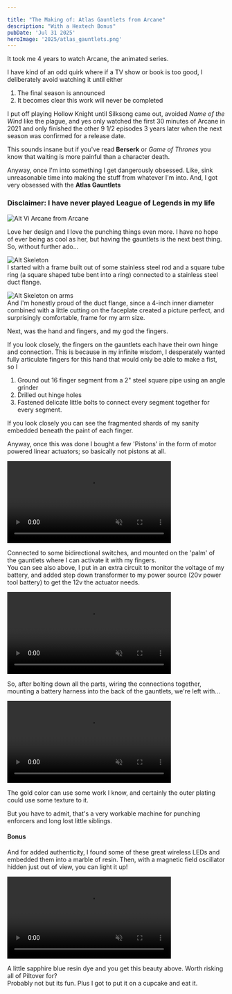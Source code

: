 ```yaml
---

title: "The Making of: Atlas Gauntlets from Arcane"
description: "With a Hextech Bonus"
pubDate: 'Jul 31 2025'
heroImage: '2025/atlas_gauntlets.png'
---
```



It took me 4 years to watch Arcane, the animated series.

I have kind of an odd quirk where if a TV show or book 
is too good, I deliberately
avoid watching it until either
1. The final season is announced
2. It becomes clear this work will never be completed

I put off playing Hollow Knight until Silksong came out, 
avoided _Name of the Wind_ like the plague, and yes only 
watched the first 30 minutes of Arcane in 2021 and only finished
the other 9 1/2 episodes 3 years later when the next season was
confirmed for a release date. 

This sounds insane but if you've read **Berserk** or 
_Game of Thrones_ you know that waiting is more painful
than a character death.

Anyway, once I'm into something I get dangerously obsessed.
Like, sink unreasonable time into making the stuff from whatever
I'm into. And, I got very obsessed with the **Atlas Gauntlets**

### Disclaimer: I have never played League of Legends in my life

![Alt Vi Arcane from Arcane](./2025/vi.jpeg "Vi")

Love her design and I love the punching things even more. I have
no hope of ever being as cool as her, but having the gauntlets is
the next best thing. So, without further ado...

![Alt Skeleton](./2025/AtlasGauntletsFrame.JPG "Gauntlet skeleton")
<br/>
I started with a frame built out of some stainless steel rod and
a square tube ring (a square shaped tube bent into a ring) connected
to a stainless steel duct flange. 

![Alt Skeleton on arms](./2025/AtlasGauntletsFrame2.JPG "How does it look?")
<br/>
And I'm honestly proud of the duct flange, since a 4-inch inner 
diameter combined with a little cutting on the faceplate created a 
picture perfect, and surprisingly comfortable, frame for my arm size.

Next, was the hand and fingers, and my god the fingers.

If you look closely, the fingers on the gauntlets each have their own hinge
and connection. This is because in my infinite wisdom, I desperately
wanted fully articulate fingers for this hand that would only be
able to make a fist, so I 
1. Ground out 16 finger segment from a 2" steel square pipe
using an angle grinder
2. Drilled out hinge holes 
3. Fastened delicate little bolts to connect every segment together 
for every segment.

If you look closely you can see the fragmented shards of my sanity
embedded beneath the paint of each finger.

Anyway, once this was done I bought a few 'Pistons' in the form of
motor powered linear actuators; so basically not pistons at all.

<video controls={false} loop width="75%" muted  autoplay alt="Piston mechanism">
<source src={PistonsMov} type="video/mp4"  ></source>
</video>

Connected to some bidirectional switches, and mounted on the 'palm'
of the gauntlets where I can activate it with my fingers.
<br/>You can see also above, I put in an extra circuit to monitor
the voltage of my battery, and added step down transformer to
my power source (20v power tool battery) to get the 12v the actuator
needs.

<video controls={false} loop width="75%" muted autoplay alt="Hand Mechanism">
<source src={GauntletsDemo2} type="video/mp4"  ></source>
</video>


So, after bolting down all the parts, wiring the connections together,
mounting a battery harness into the back of the gauntlets, we're left with...

<video controls={false} loop width="75%" muted  autoplay>
<source src={GauntletsDemo} type="video/mp4"  ></source>
</video>


The gold color can use some work I know, and certainly the outer
plating could use some texture to it.

But you have to admit, that's a very workable machine for punching
enforcers and long lost little siblings.


#### Bonus
And for added authenticity, I found some of these great wireless
LEDs and embedded them into a marble of resin. Then, with a magnetic
field oscillator hidden just out of view, you can light it up!

<video controls={false} loop width="75%" muted  autoplay>
<source src={HexcoreDemo} type="video/mp4"  ></source>
</video>

A little sapphire
blue resin dye and you get this beauty above. Worth risking
all of Piltover for?
<br/>Probably not but its fun. Plus I got to
put it on a cupcake and eat it.


